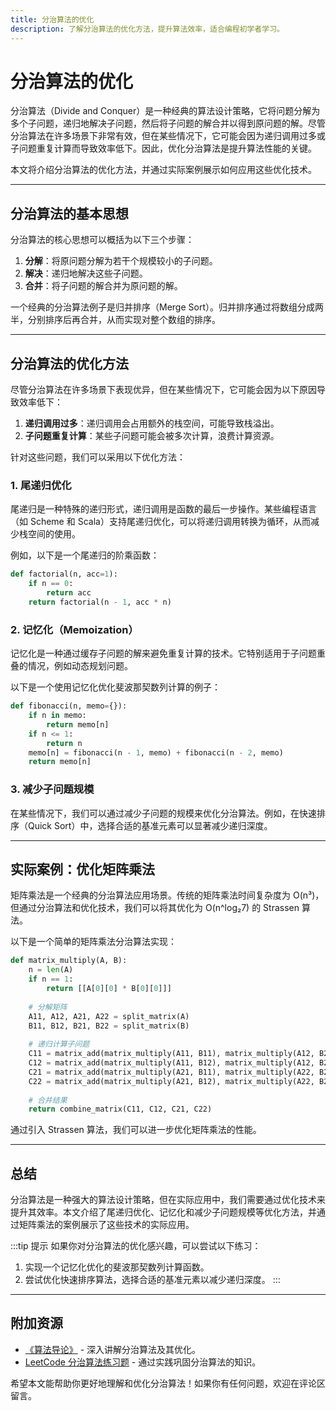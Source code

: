 ```yaml
---
title: 分治算法的优化
description: 了解分治算法的优化方法，提升算法效率，适合编程初学者学习。
---
```


# 分治算法的优化

分治算法（Divide and Conquer）是一种经典的算法设计策略，它将问题分解为多个子问题，递归地解决子问题，然后将子问题的解合并以得到原问题的解。尽管分治算法在许多场景下非常有效，但在某些情况下，它可能会因为递归调用过多或子问题重复计算而导致效率低下。因此，优化分治算法是提升算法性能的关键。

本文将介绍分治算法的优化方法，并通过实际案例展示如何应用这些优化技术。

---

## 分治算法的基本思想

分治算法的核心思想可以概括为以下三个步骤：

1. **分解**：将原问题分解为若干个规模较小的子问题。
2. **解决**：递归地解决这些子问题。
3. **合并**：将子问题的解合并为原问题的解。

一个经典的分治算法例子是归并排序（Merge Sort）。归并排序通过将数组分成两半，分别排序后再合并，从而实现对整个数组的排序。

---

## 分治算法的优化方法

尽管分治算法在许多场景下表现优异，但在某些情况下，它可能会因为以下原因导致效率低下：

1. **递归调用过多**：递归调用会占用额外的栈空间，可能导致栈溢出。
2. **子问题重复计算**：某些子问题可能会被多次计算，浪费计算资源。

针对这些问题，我们可以采用以下优化方法：

### 1. 尾递归优化

尾递归是一种特殊的递归形式，递归调用是函数的最后一步操作。某些编程语言（如 Scheme 和 Scala）支持尾递归优化，可以将递归调用转换为循环，从而减少栈空间的使用。

例如，以下是一个尾递归的阶乘函数：

```python
def factorial(n, acc=1):
    if n == 0:
        return acc
    return factorial(n - 1, acc * n)
```

### 2. 记忆化（Memoization）

记忆化是一种通过缓存子问题的解来避免重复计算的技术。它特别适用于子问题重叠的情况，例如动态规划问题。

以下是一个使用记忆化优化斐波那契数列计算的例子：

```python
def fibonacci(n, memo={}):
    if n in memo:
        return memo[n]
    if n <= 1:
        return n
    memo[n] = fibonacci(n - 1, memo) + fibonacci(n - 2, memo)
    return memo[n]
```

### 3. 减少子问题规模

在某些情况下，我们可以通过减少子问题的规模来优化分治算法。例如，在快速排序（Quick Sort）中，选择合适的基准元素可以显著减少递归深度。

---

## 实际案例：优化矩阵乘法

矩阵乘法是一个经典的分治算法应用场景。传统的矩阵乘法时间复杂度为 O(n³)，但通过分治算法和优化技术，我们可以将其优化为 O(n^log₂7) 的 Strassen 算法。

以下是一个简单的矩阵乘法分治算法实现：

```python
def matrix_multiply(A, B):
    n = len(A)
    if n == 1:
        return [[A[0][0] * B[0][0]]]
    
    # 分解矩阵
    A11, A12, A21, A22 = split_matrix(A)
    B11, B12, B21, B22 = split_matrix(B)
    
    # 递归计算子问题
    C11 = matrix_add(matrix_multiply(A11, B11), matrix_multiply(A12, B21))
    C12 = matrix_add(matrix_multiply(A11, B12), matrix_multiply(A12, B22))
    C21 = matrix_add(matrix_multiply(A21, B11), matrix_multiply(A22, B21))
    C22 = matrix_add(matrix_multiply(A21, B12), matrix_multiply(A22, B22))
    
    # 合并结果
    return combine_matrix(C11, C12, C21, C22)
```

通过引入 Strassen 算法，我们可以进一步优化矩阵乘法的性能。

---

## 总结

分治算法是一种强大的算法设计策略，但在实际应用中，我们需要通过优化技术来提升其效率。本文介绍了尾递归优化、记忆化和减少子问题规模等优化方法，并通过矩阵乘法的案例展示了这些技术的实际应用。

:::tip 提示
如果你对分治算法的优化感兴趣，可以尝试以下练习：
1. 实现一个记忆化优化的斐波那契数列计算函数。
2. 尝试优化快速排序算法，选择合适的基准元素以减少递归深度。
:::

---

## 附加资源

- [《算法导论》](https://mitpress.mit.edu/books/introduction-algorithms) - 深入讲解分治算法及其优化。
- [LeetCode 分治算法练习题](https://leetcode.com/tag/divide-and-conquer/) - 通过实践巩固分治算法的知识。

希望本文能帮助你更好地理解和优化分治算法！如果你有任何问题，欢迎在评论区留言。